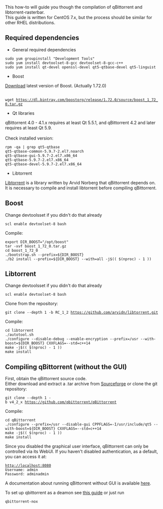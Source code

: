 This how-to will guide you though the compilation of qBittorrent and libtorrent-rasterbar.<br />
This guide is written for CentOS 7.x, but the process should be similar for other RHEL distributions.

== Required dependencies ==
* General required dependencies
 sudo yum groupinstall "Development Tools"
 sudo yum install devtoolset-8-gcc devtoolset-8-gcc-c++
 sudo yum install qt-devel openssl-devel qt5-qtbase-devel qt5-linguist

* Boost
[https://www.boost.org/users/download/ Download] latest version of Boost. (Actually 1.72.0)<br /><br />

 wget https://dl.bintray.com/boostorg/release/1.72.0/source/boost_1_72_0.tar.gz

* Qt libraries
qBittorrent 4.0 - 4.1.x requires at least Qt 5.5.1, and qBittorrent 4.2 and later requires at least Qt 5.9.<br /><br />

Check installed version:
 rpm -qa | grep qt5-qtbase
 qt5-qtbase-common-5.9.7-2.el7.noarch
 qt5-qtbase-gui-5.9.7-2.el7.x86_64
 qt5-qtbase-5.9.7-2.el7.x86_64
 qt5-qtbase-devel-5.9.7-2.el7.x86_64

* Libtorrent
[https://libtorrent.org/ Libtorrent] is a library written by Arvid Norberg that qBittorrent depends on. It is necessary to compile and install libtorrent before compiling qBittorrent.

== Boost ==
Change devtoolsset if you didn't do that already
 scl enable devtoolset-8 bash

Compile:
 export DIR_BOOST="/opt/boost"
 tar -xvf boost_1_72_0.tar.gz
 cd boost_1_72_0
 ./bootstrap.sh --prefix=${DIR_BOOST}
 ./b2 install --prefix=${DIR_BOOST} --with=all -j$(( $(nproc) - 1 ))

== Libtorrent ==
Change devtoolsset if you didn't do that already
 scl enable devtoolset-8 bash

Clone from the repository:
 git clone --depth 1 -b RC_1_2 https://github.com/arvidn/libtorrent.git

Compile:
 cd libtorrent
 ./autotool.sh
 ./configure --disable-debug --enable-encryption --prefix=/usr --with-boost=${DIR_BOOST} CXXFLAGS=--std=c++14
 make -j$(( $(nproc) - 1 ))
 make install

== Compiling qBittorrent (without the GUI) ==
First, obtain the qBittorrent source code.<br />
Either download and extract a .tar archive from [https://sourceforge.net/projects/qbittorrent/files/qbittorrent/ Sourceforge] or clone the git repository:
 git clone --depth 1 -b v4_2_x https://github.com/qbittorrent/qBittorrent

Compile:
 cd qBittorrent
 ./configure --prefix=/usr --disable-gui CPPFLAGS=-I/usr/include/qt5 --with-boost=${DIR_BOOST} CXXFLAGS=--std=c++14
 make -j$(( $(nproc) - 1 ))
 make install

Since you disabled the graphical user interface, qBittorrent can only be controlled via its WebUI. If you haven't disabled authentication, as a default, you can access it at:
 http://localhost:8080
 Username: admin
 Password: adminadmin

A documentation about running qBittorrent without GUI is available [[Running-qBittorrent-without-X-server|here]].

To set up qbittorrent as a deamon see [https://github.com/qbittorrent/qBittorrent/wiki/Setting-up-qBittorrent-as-a-daemon-on-CentOS-7 this guide] or just run 
 qbittorrent-nox
